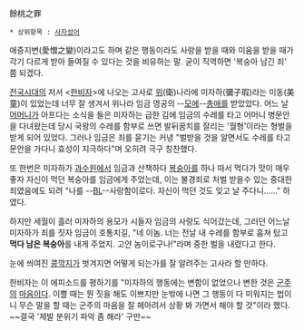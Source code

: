 餘桃之罪

 * 상위항목 : [[사자성어]]

애증지변(愛憎之變)이라고도 하며 같은 행동이라도 사랑을 받을 때와 미움을 받을 때가 각기 다르게 받아 들여질 수 있다는 것을 비유하는 말. 굳이 직역하면 '복숭아 남긴 죄' 쯤 되겠다.

[[전국시대]]의 저서 <[[한비자]]>에 나오는 고사로 [[위]](衛)나라에 미자하(彌子瑕)라는 미동(美童)이 있었는데 너무 잘 생겨서 위나라 임금 영공의 --[[모에]]--[[남색|총애]]를 받았았다. 어느 날 [[어머니]]가 아프다는 소식을 들은 미자하는 급한 김에 임금의 수레를 타고 어머니 병문안을 다녀왔는데 당시 국왕의 수레를 함부로 쓰면 발뒤꿈치를 잘리는 '월형'이라는 형벌을 받게 되어 있었다. 그러나 임금은 죄를 묻기는 커녕 "벌받을 것을 알면서도 수레를 타고 문안을 가다니 효성이 지극하다"며 오히려 극구 칭찬했다. 

또 한번은 미자하가 [[과수원]]에서 임금과 산책하다 [[복숭아]]를 하나 따서 먹다가 맛이 매우 좋자 자신이 먹던 복숭아를 임금에게 주었는데, 이는 불경죄로 처벌 받을수 있는 중대한 죄였음에도 되려 "나를 --[[BL]]--사랑함이로다. 자신이 먹던 것도 잊고 날 주다니……" 하였다.

하지만 세월이 흘러 미자하의 용모가 시들자 임금의 사랑도 식어갔는데, 그러던 어느날 미자하가 죄를 짓자 임금이 호통치길, "네 이놈. 너는 전날 내 수레를 함부로 훔쳐 탔고 '''먹다 남은 복숭아'''를 내게 주었지. 고얀 놈이로구나!"라며 중한 벌을 내렸다고 한다.

눈에 씌여진 [[콩깍지]]가 벗겨지면 어떻게 되는가를 잘 알려주는 고사라 할 만하다.

한비자는 이 에피소드를 평하기를 "미자하의 행동에는 변함이 없었으나 변한 것은 [[군주]]의 [[마음]]이다. 이쁠 때는 뭔 짓을 해도 이쁘지만 눈밖에 나면 그 행동이 다 미워지는 법이니 무슨 말을 할 때는 군주의 마음을 잘 헤아려서 상황 봐 가면서 해야 할 것"이라 했다. ~~결국 '제발 분위기 파악 좀 해라' 구만~~
